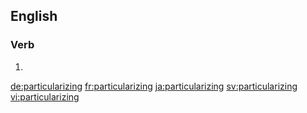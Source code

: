 ==English==

===Verb===
{{head|en}}

# {{present participle of|particularize}}

[[de:particularizing]]
[[fr:particularizing]]
[[ja:particularizing]]
[[sv:particularizing]]
[[vi:particularizing]]